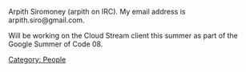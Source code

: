 Arpith Siromoney (arpith on IRC). My email address is arpith.siro@gmail.com.

Will be working on the Cloud Stream client this summer as part of the Google Summer of Code 08.
[[Category: People]]